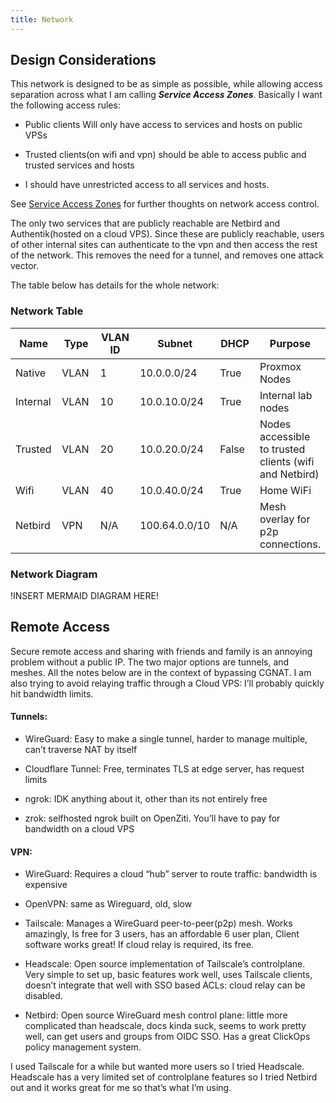 ```yaml
---
title: Network
---
```


## Design Considerations

This network is designed to be as simple as possible, while allowing access separation across what I am calling ***Service Access Zones***. Basically I want the following access rules:

-   Public clients Will only have access to services and hosts on public VPSs

-   Trusted clients(on wifi and vpn) should be able to access public and trusted services and hosts

-   I should have unrestricted access to all services and hosts.

::: callout-note
See [Service Access Zones](./access-zones.qmd) for further thoughts on network access control.
:::

The only two services that are publicly reachable are Netbird and Authentik(hosted on a cloud VPS). Since these are publicly reachable, users of other internal sites can authenticate to the vpn and then access the rest of the network. This removes the need for a tunnel, and removes one attack vector.

The table below has details for the whole network:

### Network Table

| Name | Type | VLAN ID | Subnet | DHCP | Purpose |
|------------|------------|------------|------------|------------|------------|
| Native | VLAN | 1 | 10.0.0.0/24 | True | Proxmox Nodes |
| Internal | VLAN | 10 | 10.0.10.0/24 | True | Internal lab nodes |
| Trusted | VLAN | 20 | 10.0.20.0/24 | False | Nodes accessible to trusted clients (wifi and Netbird) |
| Wifi | VLAN | 40 | 10.0.40.0/24 | True | Home WiFi |
| Netbird | VPN | N/A | 100.64.0.0/10 | N/A | Mesh overlay for p2p connections. |

### Network Diagram

!INSERT MERMAID DIAGRAM HERE!

## Remote Access

Secure remote access and sharing with friends and family is an annoying problem without a public IP. The two major options are tunnels, and meshes. All the notes below are in the context of bypassing CGNAT. I am also trying to avoid relaying traffic through a Cloud VPS: I'll probably quickly hit bandwidth limits.

#### Tunnels:

-   WireGuard: Easy to make a single tunnel, harder to manage multiple, can't traverse NAT by itself

-   Cloudflare Tunnel: Free, terminates TLS at edge server, has request limits

-   ngrok: IDK anything about it, other than its not entirely free

-   zrok: selfhosted ngrok built on OpenZiti. You'll have to pay for bandwidth on a cloud VPS

#### VPN:

-   WireGuard: Requires a cloud "hub" server to route traffic: bandwidth is expensive

-   OpenVPN: same as Wireguard, old, slow

-   Tailscale: Manages a WireGuard peer-to-peer(p2p) mesh. Works amazingly, Is free for 3 users, has an affordable 6 user plan, Client software works great! If cloud relay is required, its free.

-   Headscale: Open source implementation of Tailscale's controlplane. Very simple to set up, basic features work well, uses Tailscale clients, doesn't integrate that well with SSO based ACLs: cloud relay can be disabled.

-   Netbird: Open source WireGuard mesh control plane: little more complicated than headscale, docs kinda suck, seems to work pretty well, can get users and groups from OIDC SSO. Has a great ClickOps policy management system.

I used Tailscale for a while but wanted more users so I tried Headscale. Headscale has a very limited set of controlplane features so I tried Netbird out and it works great for me so that's what I'm using.